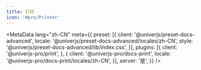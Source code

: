 ```yaml
---
title: 打印
icon: '#pro/Printer'
---
```


<MetaData
  lang="zh-CN"
  meta={{
    preset: [{
      client: '@univerjs/preset-docs-advanced',
      locale: '@univerjs/preset-docs-advanced/locales/zh-CN',
      style: '@univerjs/preset-docs-advanced/lib/index.css',
    }],
    plugins: [{
      client: '@univerjs-pro/print',
    }, {
      client: '@univerjs-pro/docs-print',
      locale: '@univerjs-pro/docs-print/locales/zh-CN',
    }],
    server: '是',
  }}
/>
